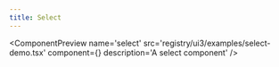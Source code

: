 ```yaml
---
title: Select
---
```



<ComponentPreview
  name='select'
  src='registry/ui3/examples/select-demo.tsx'
  component={<SelectDemo />}
  description='A select component'
/>
